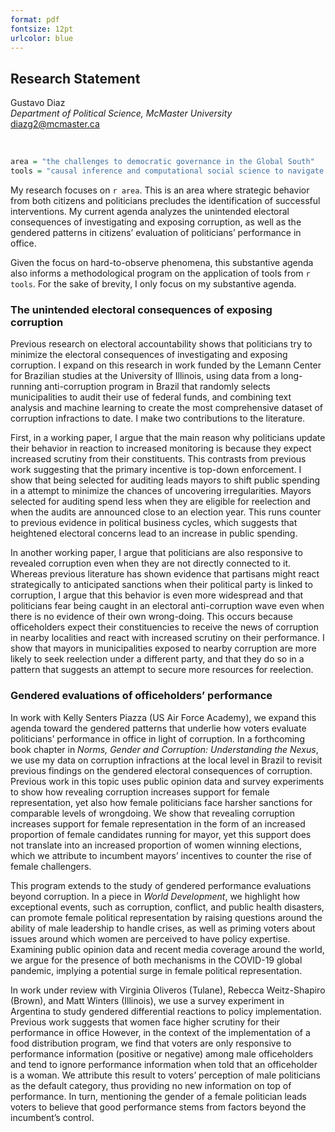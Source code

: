 ```yaml
---
format: pdf
fontsize: 12pt
urlcolor: blue
---
```

## Research Statement

Gustavo Diaz  
*Department of Political Science, McMaster University*  
<diazg2@mcmaster.ca>  
\hrule

&nbsp;


```r
area = "the challenges to democratic governance in the Global South"
tools = "causal inference and computational social science to navigate research design trade-offs before data collection in quantitative studies"
```

<!-- I have no idea how to make this 3 pages -->

<!-- One short paragraph or sentence to situate my work. Use the beginning of the ddem syllabus-->
<!-- According to Freedom House, 2022 marks the 17^th^ consecutive year with available data in which the number of countries where democracy deteriorated outnumbers the number of countries where democracy improved. This trend emerges after several decades of continuous democratization and highlights the difficult path that separates democratization and consolidation. -->

<!-- This period is also marked by redoubled efforts by scholars, governments, and civil society organizations to identify and overcome the challenges to democracy around the world. Progress in research transparency and registration has lead to more coordinated efforts to produce credible evidence to determine what works, where, and why. -->

My research focuses on `r area`. This is an area where strategic behavior from both citizens and politicians precludes the identification of successful interventions. My current agenda analyzes the unintended electoral consequences of investigating and exposing corruption, as well as the gendered patterns in citizens' evaluation of politicians' performance in office.

Given the focus on hard-to-observe phenomena, this substantive agenda also informs a methodological program on the application of tools from `r tools`. For the sake of brevity, I only focus on my substantive agenda.

### The unintended electoral consequences of exposing corruption

<!-- The literature in political science and economics on electoral accountability highlights voters' adverse selection problem: They prefer to have good over bad elected officials but they can only infer an incumbent's type through observable outputs of their performance. Therefore, corrupt incumbents have incentives to hide illicit activities and appear good. To fight corruption, governments, civil society organizations, and scholars devote considerable resources to implementing and evaluating anti-corruption interventions that attempt to bridge the information gap between voters and politicians' performance in office. However, the cumulative evidence suggests that these interventions rarely translate into voters sanctioning corrupt incumbents. -->

<!-- A recent explanation for the lack of electoral sanctions is that politicians undertake preemptive behavior to ward off the negative consequences of corruption. For example, previous research shows that political parties avoid nominating legislators investigated for corruption to reelection. On the other side of the coin, research also shows that local level elected officials switch away from parties investigated for corruption after securing reelection. In short, politicians avoid direct association with corruption. -->

Previous research on electoral accountability shows that politicians try to minimize the electoral consequences of investigating and exposing corruption. I expand on this research in work funded by the Lemann Center for Brazilian studies at the University of Illinois, using data from a long-running anti-corruption program in Brazil that randomly selects municipalities to audit their use of federal funds, and combining text analysis and machine learning to create the most comprehensive dataset of corruption infractions to date. I make two contributions to the literature.

First, in a working paper, I argue that the main reason why politicians update their behavior in reaction to increased monitoring is because they expect increased scrutiny from their constituents. This contrasts from previous work suggesting that the primary incentive is top-down enforcement. I show that being selected for auditing leads mayors to shift public spending in a attempt to minimize the chances of uncovering irregularities. Mayors selected for auditing spend less when they are eligible for reelection and when the audits are announced close to an election year. This runs counter to previous evidence in political business cycles, which suggests that heightened electoral concerns lead to an increase in public spending.

In another working paper, I argue that politicians are also responsive to revealed corruption even when they are not directly connected to it. Whereas previous literature has shown evidence that partisans might react strategically to anticipated sanctions when their political party is linked to corruption, I argue that this behavior is even more widespread and that politicians fear being caught in an electoral anti-corruption wave even when there is no evidence of their own wrong-doing. This occurs because officeholders expect their constituencies to receive the news of corruption in nearby localities and react with increased scrutiny on their performance. I show that mayors in municipalities exposed to nearby corruption are more likely to seek reelection under a different party, and that they do so in a pattern that suggests an attempt to secure more resources for reelection.

### Gendered evaluations of officeholders' performance

In work with Kelly Senters Piazza (US Air Force Academy), we expand this agenda toward the gendered patterns that underlie how voters evaluate politicians' performance in office in light of corruption. In a forthcoming book chapter in *Norms, Gender and Corruption: Understanding the Nexus*, we use my data on corruption infractions at the local level in Brazil to revisit previous findings on the gendered electoral consequences of corruption. Previous work in this topic uses public opinion data and survey experiments to show how revealing corruption increases support for female representation, yet also how female politicians face harsher sanctions for comparable levels of wrongdoing. We show that revealing corruption increases support for female representation in the form of an increased proportion of female candidates running for mayor, yet this support does not translate into an increased proportion of women winning elections, which we attribute to incumbent mayors' incentives to counter the rise of female challengers. 

This program extends to the study of gendered performance evaluations beyond corruption. In a piece in *World Development*, we highlight how exceptional events, such as corruption, conflict, and public health disasters, can promote female political representation by raising questions around the ability of male leadership to handle crises, as well as priming voters about issues around which women are perceived to have policy expertise. Examining public opinion data and recent media coverage around the world, we argue for the presence of both mechanisms in the COVID-19 global pandemic, implying a potential surge in female political representation.

In work under review with Virginia Oliveros (Tulane), Rebecca Weitz-Shapiro (Brown), and Matt Winters (Illinois), we use a survey experiment in Argentina to study gendered differential reactions to policy implementation. Previous work suggests that women face higher scrutiny for their performance in office However, in the context of the implementation of a food distribution program, we find that voters are only responsive to performance information (positive or negative) among male officeholders and tend to ignore performance information when told that an officeholder is a woman. We attribute this result to voters' perception of male politicians as the default category, thus providing no new information on top of performance. In turn, mentioning the gender of a female politician leads voters to believe that good performance stems from factors beyond the incumbent's control.

<!-- ### Improving precision before data analysis -->

<!-- The focus on corruption and performance evaluations in my work has led me to contribute to the development of tools to improve our ability to detect or measure hard-to-observe social and political phenomena. This agenda currently focuses on survey and field experiments. In the future, I plan expand toward quasi-experiments and observational studies. -->

<!-- For example, in a manuscript accepted at the *Journal of Experimental Political Science*, I revisit double list experiments. Social scientists use list experiments in surveys when respondents may conceal their answer to sensitive questions. When their assumptions are met, list experiments reduce sensitivity biases from misreporting. However, they tend to produce estimates with high variance, which prevents researchers from improving upon direct questioning. Double list experiments promise to remedy this by implementing two parallel list experiments and then aggregating their results, which roughly halves the variance of the estimate for the prevalence of the sensitive trait. This implies an estimator that is more precise and still unbiased, but their implementation brings the question over whether the aggregation of the results of two parallel experiments yields a valid estimate. I propose a statistical test to assess the validity of estimates from double list experiments by leveraging variation in the order in which respondents receive the sensitive item, which provides researchers with a tool to apply this technique more widely. -->

<!-- As another example, in work under review with Erin Rossiter (Notre Dame), we discuss the circumstances under which adopting a research design feature aimed at improving precision can instead hurt precision through sample loss. For example, block randomization often improves precision, but it may require contacting participants multiple times to collect blocking covariates before treatment and then post-treatment outcomes. This creates space for either explicit (e.g. subjects dropping from the study between waves) or implicit sample loss (e.g. resource limitation forcing researchers to halve the sample size). Both forms of sample loss may offset the precision gains of blocking. Both standard and block randomized experiments have well-known unbiased estimators, but one must choose whether to block or not depending on the expected gains in precision. Through simulation and the reanalysis of a survey experiment on misinformation in social media, we illustrate how researchers can entertain this precision-retention tradeoff at the pre-analysis stage. -->

<!-- include crime-uruguay as an example of future work if application explicitly requires it -->